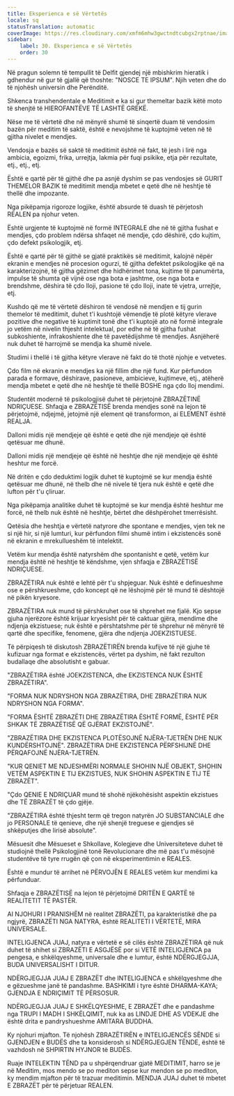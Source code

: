 ```yaml
---
title: Eksperienca e së Vërtetës
locale: sq
statusTranslation: automatic
coverImage: https://res.cloudinary.com/xmfm6mhw3gwctndtcubgx2rptnae/image/upload/v1740337243/small_cover_educacion_fundamental_a051170f1c.webp
sidebar:
    label: 30. Eksperienca e së Vërtetës
    order: 30
---
```

Në pragun solemn të tempullit të Delfit gjendej një mbishkrim hieratik i gdhendur në gur të gjallë që thoshte: "NOSCE TE IPSUM". Njih veten dhe do të njohësh universin dhe Perënditë.

Shkenca transhendentale e Meditimit e ka si gur themeltar bazik këtë moto të shenjtë të HIEROFANTËVE TË LASHTË GREKË.

Nëse me të vërtetë dhe në mënyrë shumë të sinqertë duam të vendosim bazën për meditim të saktë, është e nevojshme të kuptojmë veten në të gjitha nivelet e mendjes.

Vendosja e bazës së saktë të meditimit është në fakt, të jesh i lirë nga ambicia, egoizmi, frika, urrejtja, lakmia për fuqi psikike, etja për rezultate, etj., etj., etj.

Është e qartë për të gjithë dhe pa asnjë dyshim se pas vendosjes së GURIT THEMELOR BAZIK të meditimit mendja mbetet e qetë dhe në heshtje të thellë dhe impozante.

Nga pikëpamja rigoroze logjike, është absurde të duash të përjetosh REALEN pa njohur veten.

Është urgjente të kuptojmë në formë INTEGRALE dhe në të gjitha fushat e mendjes, çdo problem ndërsa shfaqet në mendje, çdo dëshirë, çdo kujtim, çdo defekt psikologjik, etj.

Është e qartë për të gjithë se gjatë praktikës së meditimit, kalojnë nëpër ekranin e mendjes në procesion ogurzi, të gjitha defektet psikologjike që na karakterizojnë, të gjitha gëzimet dhe hidhërimet tona, kujtime të panumërta, impulse të shumta që vijnë ose nga bota e jashtme, ose nga bota e brendshme, dëshira të çdo lloji, pasione të çdo lloji, inate të vjetra, urrejtje, etj.

Kushdo që me të vërtetë dëshiron të vendosë në mendjen e tij gurin themelor të meditimit, duhet t'i kushtojë vëmendje të plotë këtyre vlerave pozitive dhe negative të kuptimit tonë dhe t'i kuptojë ato në formë integrale jo vetëm në nivelin thjesht intelektual, por edhe në të gjitha fushat subkoshiente, infrakoshiente dhe të pavetëdijshme të mendjes. Asnjëherë nuk duhet të harrojmë se mendja ka shumë nivele.

Studimi i thellë i të gjitha këtyre vlerave në fakt do të thotë njohje e vetvetes.

Çdo film në ekranin e mendjes ka një fillim dhe një fund. Kur përfundon parada e formave, dëshirave, pasioneve, ambicieve, kujtimeve, etj., atëherë mendja mbetet e qetë dhe në heshtje të thellë BOSHE nga çdo lloj mendimi.

Studentët modernë të psikologjisë duhet të përjetojnë ZBRAZËTINË NDRIÇUESE. Shfaqja e ZBRAZËTISË brenda mendjes sonë na lejon të përjetojmë, ndjejmë, jetojmë një element që transformon, ai ELEMENT është REALJA.

Dalloni midis një mendjeje që është e qetë dhe një mendjeje që është qetësuar me dhunë.

Dalloni midis një mendjeje që është në heshtje dhe një mendjeje që është heshtur me forcë.

Në dritën e çdo deduktimi logjik duhet të kuptojmë se kur mendja është qetësuar me dhunë, në thelb dhe në nivele të tjera nuk është e qetë dhe lufton për t'u çliruar.

Nga pikëpamja analitike duhet të kuptojmë se kur mendja është heshtur me forcë, në thelb nuk është në heshtje, bërtet dhe dëshpërohet tmerrësisht.

Qetësia dhe heshtja e vërtetë natyrore dhe spontane e mendjes, vjen tek ne si një hir, si një lumturi, kur përfundon filmi shumë intim i ekzistencës sonë në ekranin e mrekullueshëm të intelektit.

Vetëm kur mendja është natyrshëm dhe spontanisht e qetë, vetëm kur mendja është në heshtje të këndshme, vjen shfaqja e ZBRAZËTISË NDRIÇUESE.

ZBRAZËTIRA nuk është e lehtë për t'u shpjeguar. Nuk është e definueshme ose e përshkrueshme, çdo koncept që ne lëshojmë për të mund të dështojë në pikën kryesore.

ZBRAZËTIRA nuk mund të përshkruhet ose të shprehet me fjalë. Kjo sepse gjuha njerëzore është krijuar kryesisht për të caktuar gjëra, mendime dhe ndjenja ekzistuese; nuk është e përshtatshme për të shprehur në mënyrë të qartë dhe specifike, fenomene, gjëra dhe ndjenja JOEKZISTUESE.

Të përpiqesh të diskutosh ZBRAZËTIRËN brenda kufijve të një gjuhe të kufizuar nga format e ekzistencës, vërtet pa dyshim, në fakt rezulton budallaqe dhe absolutisht e gabuar.

"ZBRAZËTIRA është JOEKZISTENCA, dhe EKZISTENCA NUK ËSHTË ZBRAZËTIRA".

"FORMA NUK NDRYSHON NGA ZBRAZËTIRA, DHE ZBRAZËTIRA NUK NDRYSHON NGA FORMA".

"FORMA ËSHTË ZBRAZËTI DHE ZBRAZËTIRA ËSHTË FORMË, ËSHTË PËR SHKAK TË ZBRAZËTISË QË GJËRAT EKZISTOJNË".

"ZBRAZËTIRA DHE EKZISTENCA PLOTËSOJNË NJËRA-TJETRËN DHE NUK KUNDËRSHTOJNË". ZBRAZËTIRA DHE EKZISTENCA PËRFSHIJNË DHE PËRQAFOJNË NJËRA-TJETRËN.

"KUR QENIET ME NDJESHMËRI NORMALE SHOHIN NJË OBJEKT, SHOHIN VETËM ASPEKTIN E TIJ EKZISTUES, NUK SHOHIN ASPEKTIN E TIJ TË ZBRAZËT".

"Çdo QENIE E NDRIÇUAR mund të shohë njëkohësisht aspektin ekzistues dhe TË ZBRAZËT të çdo gjëje.

"ZBRAZËTIRA është thjesht term që tregon natyrën JO SUBSTANCIALE dhe jo PERSONALE të qenieve, dhe një shenjë treguese e gjendjes së shkëputjes dhe lirisë absolute".

Mësuesit dhe Mësueset e Shkollave, Kolegjeve dhe Universiteteve duhet të studiojnë thellë Psikologjinë tonë Revolucionare dhe më pas t'u mësojnë studentëve të tyre rrugën që çon në eksperimentimin e REALES.

Është e mundur të arrihet në PËRVOJËN E REALES vetëm kur mendimi ka përfunduar.

Shfaqja e ZBRAZËTISË na lejon të përjetojmë DRITËN E QARTË të REALITETIT TË PASTËR.

AI NJOHURI I PRANISHËM në realitet ZBRAZËTI, pa karakteristikë dhe pa ngjyrë, ZBRAZËTI NGA NATYRA, është REALITETI I VËRTETË, MIRA UNIVERSALE.

INTELIGJENCA JUAJ, natyra e vërtetë e së cilës është ZBRAZËTIRA që nuk duhet të shihet si ZBRAZËTI E ASGJËSË por si VETË INTELIGJENCA pa pengesa, e shkëlqyeshme, universale dhe e lumtur, është NDËRGJEGJJA, BUDA UNIVERSALISHT I DITUR.

NDËRGJEGJJA JUAJ E ZBRAZËT dhe INTELIGJENCA e shkëlqyeshme dhe e gëzueshme janë të pandashme. BASHKIMI i tyre është DHARMA-KAYA; GJENDJA E NDRIÇIMIT TË PËRSOSUR.

NDËRGJEGJJA JUAJ E SHKËLQYESHME, E ZBRAZËT dhe e pandashme nga TRUPI I MADH I SHKËLQIMIT, nuk ka as LINDJE DHE AS VDEKJE dhe është drita e pandryshueshme AMITARA BUDDHA.

Ky njohuri mjafton. Të njohësh ZBRAZËTIRËN e INTELIGJENCËS SËNDE si GJENDJEN e BUDËS dhe ta konsiderosh si NDËRGJEGJEN TËNDE, është të vazhdosh në SHPIRTIN HYJNOR të BUDËS.

Ruaje INTELEKTIN TËND pa u shpërqendruar gjatë MEDITIMIT, harro se je në Meditim, mos mendo se po mediton sepse kur mendon se po mediton, ky mendim mjafton për të trazuar meditimin. MENDJA JUAJ duhet të mbetet E ZBRAZËT për të përjetuar REALEN.

